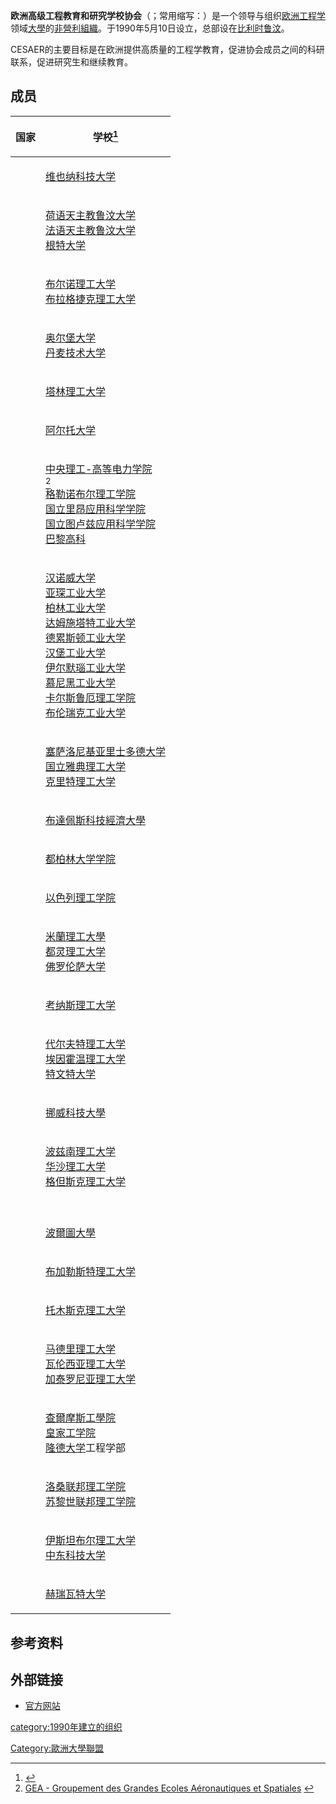 '''欧洲高级工程教育和研究学校协会'''（{{lang-en|Conference of European Schools for Advanced Engineering Education and Research}}；常用缩写：{{lang|en|'''CESAER'''}}）是一个领导与组织[[欧洲|欧洲]][[工程学|工程学]]领域[[大學|大學]]的[[非營利組織|非營利組織]]。于1990年5月10日设立，总部设在[[比利时|比利时]][[鲁汶|鲁汶]]。

CESAER的主要目标是在欧洲提供高质量的工程学教育，促进协会成员之间的科研联系，促进研究生和继续教育。

== 成员 ==
{| class="wikitable"
!国家
!学校<ref>{{Cite web|url=http://www.cesaer.org/en/members/|title=members per country|accessdate=2011-09-13|work=CESAER|archive-url=https://web.archive.org/web/20151009052055/http://www.cesaer.org/en/members/|archive-date=2015-10-09|dead-url=yes}}</ref>
|-
|'''{{AUT}}'''
|[[维也纳科技大学|维也纳科技大学]]
|-
|'''{{BEL}}'''
|[[荷语天主教鲁汶大学|荷语天主教鲁汶大学]]<br>
[[法语天主教鲁汶大学|法语天主教鲁汶大学]]<br>
[[根特大学|根特大学]]
|-
|'''{{CZE}}'''
|[[布尔诺理工大学|布尔诺理工大学]]<br>
[[布拉格捷克理工大学|布拉格捷克理工大学]]
|-
|'''{{DEN}}'''
|[[奥尔堡大学|奥尔堡大学]]<br>
[[丹麦技术大学|丹麦技术大学]]
|-
|'''{{EST}}'''
|[[塔林理工大学|塔林理工大学]]
|-
|'''{{FIN}}'''
|[[阿尔托大学|阿尔托大学]]
|-
|'''{{FRA}}'''
|[[中央理工-高等电力学院|中央理工-高等电力学院]]<br>
{{Link-en|航空学校集团|Groupement des écoles d'aéronautique}}<ref>[http://www.cesaer.org/en/members/france/gea-groupement-des-grandes-ecoles-aeronautiques-et-spatiales/ GEA - Groupement des Grandes Ecoles Aéronautiques et Spatiales] {{webarchive|url=https://web.archive.org/web/20140407074955/http://www.cesaer.org/en/members/france/gea-groupement-des-grandes-ecoles-aeronautiques-et-spatiales/ |date=2014-04-07 }}</ref><br>
[[格勒诺布尔理工学院|格勒诺布尔理工学院]]<br>
[[国立里昂应用科学学院|国立里昂应用科学学院]]<br>
[[国立图卢兹应用科学学院|国立图卢兹应用科学学院]]<br>
[[巴黎高科|巴黎高科]]<br>
|-
|'''{{GER}}'''
|[[汉诺威大学|汉诺威大学]]<br>
[[亚琛工业大学|亚琛工业大学]]<br>
[[柏林工业大学|柏林工业大学]]<br>
[[达姆施塔特工业大学|达姆施塔特工业大学]]<br>
[[德累斯顿工业大学|德累斯顿工业大学]]<br>
[[汉堡工业大学|汉堡工业大学]]<br>
[[伊尔默瑙工业大学|伊尔默瑙工业大学]]<br>
[[慕尼黑工业大学|慕尼黑工业大学]]<br>
[[卡尔斯鲁厄理工学院|卡尔斯鲁厄理工学院]]<br>
[[布伦瑞克工业大学|布伦瑞克工业大学]]
|-
|'''{{GRC}}'''
|[[塞萨洛尼基亚里士多德大学|塞萨洛尼基亚里士多德大学]]<br>
[[国立雅典理工大学|国立雅典理工大学]]<br>
[[克里特理工大学|克里特理工大学]]
|-
|'''{{HUN}}'''
|[[布達佩斯科技經濟大學|布達佩斯科技經濟大學]]
|-
|'''{{IRL}}'''
|[[都柏林大学学院|都柏林大学学院]]
|-
|'''{{ISR}}'''
|[[以色列理工学院|以色列理工学院]]
|-
|'''{{ITA}}'''
|[[米蘭理工大學|米蘭理工大學]]<br>
[[都灵理工大学|都灵理工大学]]<br>
[[佛罗伦萨大学|佛罗伦萨大学]]
|-
|'''{{LTU}}'''
|[[考纳斯理工大学|考纳斯理工大学]]
|-
|'''{{NLD}}'''
|[[代尔夫特理工大学|代尔夫特理工大学]]<br>
[[埃因霍温理工大学|埃因霍温理工大学]]<br>
[[特文特大学|特文特大学]]
|-
|'''{{NOR}}'''
|[[挪威科技大學|挪威科技大學]]
|-
|'''{{POL}}'''
|[[波兹南理工大学|波兹南理工大学]]<br>
[[华沙理工大学|华沙理工大学]]<br>
[[格但斯克理工大学|格但斯克理工大学]]
|-
|'''{{PRT}}'''
|{{Link-en|里斯本高等理工学院|Instituto Superior Técnico}}<br>
[[波爾圖大學|波爾圖大學]]
|-
|'''{{ROU}}'''
|[[布加勒斯特理工大学|布加勒斯特理工大学]]
|-
|'''{{RUS}}'''
|[[托木斯克理工大学|托木斯克理工大学]]
|-
|'''{{ESP}}'''
|[[马德里理工大学|马德里理工大学]]<br>
[[瓦伦西亚理工大学|瓦伦西亚理工大学]]<br>
[[加泰罗尼亚理工大学|加泰罗尼亚理工大学]]
|-
|'''{{SWE}}'''
|[[查爾摩斯工學院|查爾摩斯工學院]]<br>
[[皇家工学院|皇家工学院]]<br>
[[隆德大学|隆德大学]]工程学部
|-
|'''{{CHE}}'''
|[[洛桑联邦理工学院|洛桑联邦理工学院]]<br>
[[苏黎世联邦理工学院|苏黎世联邦理工学院]]
|-
|'''{{TUR}}'''
|[[伊斯坦布尔理工大学|伊斯坦布尔理工大学]]<br>
[[中东科技大学|中东科技大学]]
|-
|'''{{GBR}}'''
|[[赫瑞瓦特大学|赫瑞瓦特大学]]
|}

== 参考资料 ==
{{Reflist}}

== 外部链接 ==
* [http://www.cesaer.org/ 官方网站] {{Wayback|url=http://www.cesaer.org/ |date=20190402104228 }}

{{欧洲大学网络}}
{{欧洲高级工程教育和研究学校协会}}
{{Authority control}}
[[Category:歐洲大學聯盟|Category:歐洲大學聯盟]]
[[category:1990年建立的组织|category:1990年建立的组织]]